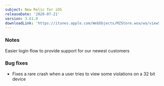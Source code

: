 ```yaml
---
subject: New Relic for iOS
releaseDate: '2020-07-21'
version: 3.61.0
downloadLink: 'https://itunes.apple.com/WebObjects/MZStore.woa/wa/viewSoftware?id=594038638&mt=8'
---
```


### Notes

Easier login flow to provide support for our newest customers

### Bug fixes

* Fixes a rare crash when a user tries to view some violations on a 32 bit device
